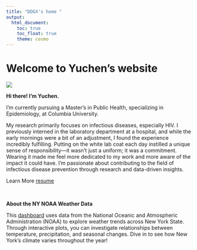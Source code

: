 ```yaml
---
title: "DDGX's home "
output: 
  html_document:
    toc: true
    toc_float: true
    theme: cosmo
---
```


# Welcome to Yuchen's website 

![](image/IMG_8486.GIF)


**Hi there! I’m Yuchen.**

I’m currently pursuing a Master’s in Public Health, specializing in Epidemiology, at Columbia University.

My research primarily focuses on infectious diseases, especially HIV. I previously interned in the laboratory department at a hospital, and while the early mornings were a bit of an adjustment, I found the experience incredibly fulfilling. Putting on the white lab coat each day instilled a unique sense of responsibility—it wasn’t just a uniform; it was a commitment. Wearing it made me feel more dedicated to my work and more aware of the impact it could have. I’m passionate about contributing to the field of infectious disease prevention through research and data-driven insights.

Learn More [resume](About.html)

<br>

**About the NY NOAA Weather Data**

This [dashboard](Dashboard.html) uses data from the National Oceanic and Atmospheric Administration (NOAA) to explore weather trends across New York State. Through interactive plots, you can investigate relationships between temperature, precipitation, and seasonal changes. Dive in to see how New York’s climate varies throughout the year!